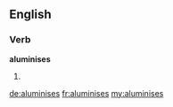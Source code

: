 ==English==

===Verb===
'''aluminises'''

# {{third-person singular of|[[aluminise]]}}

[[de:aluminises]]
[[fr:aluminises]]
[[my:aluminises]]